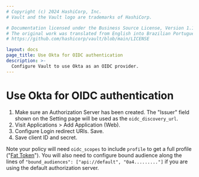 ```yaml
---
# Copyright (c) 2024 HashiCorp, Inc.
# Vault and the Vault logo are trademarks of HashiCorp.

# Documentation licensed under the Business Source License, Version 1.1.
# The original work was translated from English into Brazilian Portuguese.
# https://github.com/hashicorp/vault/blob/main/LICENSE

layout: docs
page_title: Use Okta for OIDC authentication
description: >-
  Configure Vault to use Okta as an OIDC provider.
---
```


# Use Okta for OIDC authentication


1. Make sure an Authorization Server has been created. The "Issuer" field shown on the Setting page
   will be used as the `oidc_discovery_url`.
1. Visit Applications > Add Application (Web).
1. Configure Login redirect URIs. Save.
1. Save client ID and secret.

Note your policy will need `oidc_scopes` to include `profile` to get a full profile
("[Fat Token](https://support.okta.com/help/s/article/Okta-Groups-or-Attribute-Missing-from-Id-Token)").
You will also need to configure bound audience along the lines of
`"bound_audiences": ["api://default", "0a4........."]` if you are using the default
authorization server.
